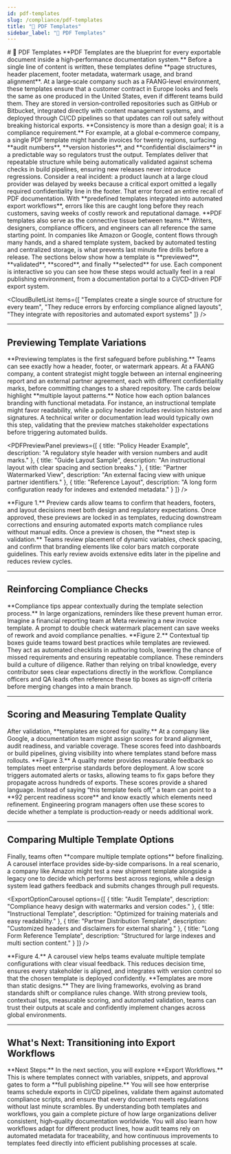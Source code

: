 ```yaml
---
id: pdf-templates
slug: /compliance/pdf-templates
title: "📄 PDF Templates"
sidebar_label: "📄 PDF Templates"
---
```



<FloatInPlace>
# 📄 PDF Templates
</FloatInPlace>

<FloatInLeft>
**PDF Templates are the blueprint for every exportable document inside a high‑performance documentation system.**  
Before a single line of content is written, these templates define **page structures, header placement, footer metadata, watermark usage, and brand alignment**. At a large‑scale company such as a FAANG‑level environment, these templates ensure that a customer contract in Europe looks and feels the same as one produced in the United States, even if different teams build them.  
They are stored in version‑controlled repositories such as GitHub or Bitbucket, integrated directly with content management systems, and deployed through CI/CD pipelines so that updates can roll out safely without breaking historical exports.
</FloatInLeft>

<FloatInRight>
**Consistency is more than a design goal; it is a compliance requirement.** For example, at a global e‑commerce company, a single PDF template might handle invoices for twenty regions, surfacing **audit numbers**, **version histories**, and **confidential disclaimers** in a predictable way so regulators trust the output. Templates deliver that repeatable structure while being automatically validated against schema checks in build pipelines, ensuring new releases never introduce regressions.
</FloatInRight>

<FloatInLeft>
Consider a real incident: a product launch at a large cloud provider was delayed by weeks because a critical export omitted a legally required confidentiality line in the footer. That error forced an entire recall of PDF documentation. With **predefined templates integrated into automated export workflows**, errors like this are caught long before they reach customers, saving weeks of costly rework and reputational damage.
</FloatInLeft>

<FloatInRight>
**PDF templates also serve as the connective tissue between teams.** Writers, designers, compliance officers, and engineers can all reference the same starting point. In companies like Amazon or Google, content flows through many hands, and a shared template system, backed by automated testing and centralized storage, is what prevents last minute fire drills before a release.
</FloatInRight>

<FloatInLeft>
The sections below show how a template is **previewed**, **validated**, **scored**, and finally **selected** for use. Each component is interactive so you can see how these steps would actually feel in a real publishing environment, from a documentation portal to a CI/CD‑driven PDF export system.
</FloatInLeft>

<CloudBulletList
  items={[
    "Templates create a single source of structure for every team",
    "They reduce errors by enforcing compliance aligned layouts",
    "They integrate with repositories and automated export systems"
  ]}
/>

---

## Previewing Template Variations

<FloatInLeft>
**Previewing templates is the first safeguard before publishing.** Teams can see exactly how a header, footer, or watermark appears. At a FAANG company, a content strategist might toggle between an internal engineering report and an external partner agreement, each with different confidentiality marks, before committing changes to a shared repository.
</FloatInLeft>

<FloatInRight>
The cards below highlight **multiple layout patterns.** Notice how each option balances branding with functional metadata. For instance, an instructional template might favor readability, while a policy header includes revision histories and signatures. A technical writer or documentation lead would typically own this step, validating that the preview matches stakeholder expectations before triggering automated builds.
</FloatInRight>

<PDFPreviewPanel previews={[
  { title: "Policy Header Example", description: "A regulatory style header with version numbers and audit marks." },
  { title: "Guide Layout Sample", description: "An instructional layout with clear spacing and section breaks." },
  { title: "Partner Watermarked View", description: "An external facing view with unique partner identifiers." },
  { title: "Reference Layout", description: "A long form configuration ready for indexes and extended metadata." }
]} />

<AnimatedFigureCaption>
**Figure 1.** Preview cards allow teams to confirm that headers, footers, and layout decisions meet both design and regulatory expectations. Once approved, these previews are locked in as templates, reducing downstream corrections and ensuring automated exports match compliance rules without manual edits.
</AnimatedFigureCaption>

<FloatInLeft>
Once a preview is chosen, the **next step is validation.** Teams review placement of dynamic variables, check spacing, and confirm that branding elements like color bars match corporate guidelines. This early review avoids extensive edits later in the pipeline and reduces review cycles.
</FloatInLeft>

---

## Reinforcing Compliance Checks

<FloatInRight>
**Compliance tips appear contextually during the template selection process.** In large organizations, reminders like these prevent human error. Imagine a financial reporting team at Meta reviewing a new invoice template. A prompt to double check watermark placement can save weeks of rework and avoid compliance penalties.
</FloatInRight>

<ComplianceTipBox tip="Always verify that headers contain version stamps and footers include mandatory legal metadata before releasing a template." />

<AnimatedFigureCaption>
**Figure 2.** Contextual tip boxes guide teams toward best practices while templates are reviewed. They act as automated checklists in authoring tools, lowering the chance of missed requirements and ensuring repeatable compliance.
</AnimatedFigureCaption>

<FloatInLeft>
These reminders build a culture of diligence. Rather than relying on tribal knowledge, every contributor sees clear expectations directly in the workflow. Compliance officers and QA leads often reference these tip boxes as sign‑off criteria before merging changes into a main branch.
</FloatInLeft>

---

## Scoring and Measuring Template Quality

<FloatInRight>
After validation, **templates are scored for quality.** At a company like Google, a documentation team might assign scores for brand alignment, audit readiness, and variable coverage. These scores feed into dashboards or build pipelines, giving visibility into where templates stand before mass rollouts.
</FloatInRight>

<OutputQualityMeter score={94} />

<AnimatedFigureCaption>
**Figure 3.** A quality meter provides measurable feedback so templates meet enterprise standards before deployment. A low score triggers automated alerts or tasks, allowing teams to fix gaps before they propagate across hundreds of exports.
</AnimatedFigureCaption>

<FloatInLeft>
These scores provide a shared language. Instead of saying “this template feels off,” a team can point to a **92 percent readiness score** and know exactly which elements need refinement. Engineering program managers often use these scores to decide whether a template is production‑ready or needs additional work.
</FloatInLeft>

---

## Comparing Multiple Template Options

<FloatInRight>
Finally, teams often **compare multiple template options** before finalizing. A carousel interface provides side‑by‑side comparisons. In a real scenario, a company like Amazon might test a new shipment template alongside a legacy one to decide which performs best across regions, while a design system lead gathers feedback and submits changes through pull requests.
</FloatInRight>

<ExportOptionCarousel options={[
  { title: "Audit Template", description: "Compliance heavy design with watermarks and version codes." },
  { title: "Instructional Template", description: "Optimized for training materials and easy readability." },
  { title: "Partner Distribution Template", description: "Customized headers and disclaimers for external sharing." },
  { title: "Long Form Reference Template", description: "Structured for large indexes and multi section content." }
]} />

<AnimatedFigureCaption>
**Figure 4.** A carousel view helps teams evaluate multiple template configurations with clear visual feedback. This reduces decision time, ensures every stakeholder is aligned, and integrates with version control so that the chosen template is deployed confidently.
</AnimatedFigureCaption>

<FloatInLeft>
**Templates are more than static designs.** They are living frameworks, evolving as brand standards shift or compliance rules change. With strong preview tools, contextual tips, measurable scoring, and automated validation, teams can trust their outputs at scale and confidently implement changes across global environments.
</FloatInLeft>

---

## What's Next: Transitioning into Export Workflows

<FloatInRight>
**Next Steps:**  
In the next section, you will explore **Export Workflows.** This is where templates connect with variables, snippets, and approval gates to form a **full publishing pipeline.**  
You will see how enterprise teams schedule exports in CI/CD pipelines, validate them against automated compliance scripts, and ensure that every document meets regulations without last minute scrambles.  
By understanding both templates and workflows, you gain a complete picture of how large organizations deliver consistent, high‑quality documentation worldwide.  
You will also learn how workflows adapt for different product lines, how audit teams rely on automated metadata for traceability, and how continuous improvements to templates feed directly into efficient publishing processes at scale.
</FloatInRight>
